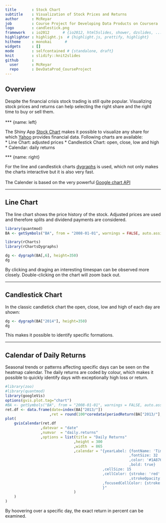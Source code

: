 ```yaml
---
title       : Stock Chart
subtitle    : Visualization of Stock Prices and Returns
author      : McReyar
job         : Course Project for Developing Data Products on Coursera
logo        : candlestick.png
framework   : io2012      # {io2012, html5slides, shower, dzslides, ...}
highlighter : highlight.js  # {highlight.js, prettify, highlight}
hitheme     : monokai      # 
widgets     : []
mode        : selfcontained # {standalone, draft}
knit        : slidify::knit2slides
github      :
  user      : McReyar
  repo      : DevDataProd_CourseProject
---
```


## Overview

Despite the financial crisis stock trading is still quite popular. Visualizing stock prices and returns can help selecting the right share and the right time to buy or sell them.  
<br />
*** {name: left}
  
The Shiny App [Stock Chart](https://mcreyar.shinyapps.io/StockChart/) makes it possible to visualize any share for which [Yahoo](http://finance.yahoo.com/) provides financial data.  Following charts are available:  
* Line Chart: adjusted prices
* Candlestick Chart: open, close, low and high
* Calendar: daily returns
  
*** {name: right}
  
For the line and candlestick charts [dygraphs](http://dygraphs.com/) is used, which not only makes the charts interactive but it is also very fast.  
<br />
The Calender is based on the very powerful [Google chart API](https://developers.google.com/chart/)


---

## Line Chart

The line chart shows the price history of the stock. Adjusted prices are used and therefore splits and dividend payments are considered.

```r
library(quantmod)
BA <- getSymbols("BA", from = "2008-01-01", warnings = FALSE, auto.assign = FALSE)

library(rCharts)
library(rChartsDygraphs)

dg <- dygraph(BA[,6], height=350)
dg
```
By clicking and draging an interesting timespan can be observed more closely. Double-clicking on the  chart will zoom back out.

---

## Candlestick Chart

In the classic candletick chart the open, close, low and high of each day are shown:

```r
dg <- dygraph(BA["2014"], height=350)
dg
```
This makes it possible to identify specific formations.

---

## Calendar of Daily Returns

Seasonal trends or patterns affecting specific days can be seen on the heatmap calendar.
The daily returns are coded by colour, which makes it possible to quickly identify days with exceptionally high loss or return.

```r
#library(zoo)
#library(quantmod)
library(googleVis)
options(gvis.plot.tag="chart")
#BA <- getSymbols("BA", from = "2008-01-01", warnings = FALSE, auto.assign = FALSE)
ret.df <- data.frame(date=index(BA["2013/"])
                    ,ret = round(100*coredata(periodReturn(BA["2013/"], period='daily')),2))
plot(
    gvisCalendar(ret.df
                ,datevar = "date"
                ,numvar  = "daily.returns"
                ,options = list(title = "Daily Returns"
                               ,height = 300
                               ,width  = 865
                               ,calendar = "{yearLabel: {fontName: 'Times-Roman'
                                                        ,fontSize: 32
                                                        ,color: '#1A8763'
                                                        ,bold: true}
                                            ,cellSize: 15
                                            ,cellColor: {stroke: 'red'
                                                        ,strokeOpacity: 0.2 }
                                            ,focusedCellColor: {stroke:'red'}
                                            }"
                               )
    )
)

```

By hoovering over a specific day, the exact return in percent can be examined.